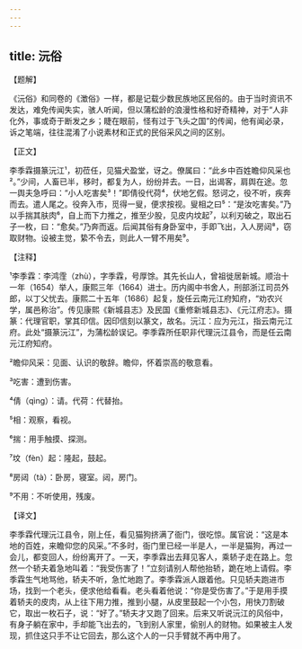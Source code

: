```yaml
---
---
---
```

title: 沅俗
---




【题解】


《沅俗》和同卷的《澂俗》一样，都是记载少数民族地区民俗的。由于当时资讯不发达，难免传闻失实，骇人听闻，但以蒲松龄的浪漫性格和好奇精神，对于“人非化外，事或奇于断发之乡；睫在眼前，怪有过于飞头之国”的传闻，他有闻必录，诉之笔端，往往混淆了小说素材和正式的民俗采风之间的区别。

【正文】

李季霖摄篆沅江¹，初莅任，见猫犬盈堂，讶之。僚属曰：“此乡中百姓瞻仰风采也²。”少间，人畜已半，移时，都复为人，纷纷并去。一日，出谒客，肩舆在途。忽一舆夫急呼曰：“小人吃害矣³！”即倩役代荷⁴，伏地乞假。怒诃之，役不听，疾奔而去。遣人尾之。役奔入市，觅得一叟，便求按视。叟相之曰⁵：“是汝吃害矣。”乃以手揣其肤肉⁶，自上而下力推之，推至少股，见皮内坟起⁷，以利刃破之，取出石子一枚，曰：“愈矣。”乃奔而返。后闻其俗有身卧室中，手即飞出，入人房闼⁸，窃取财物。设被主觉，絷不令去，则此人一臂不用矣⁹。





【注释】


¹李季霖：李鸿霔（zhù），字季霖，号厚馀。其先长山人，曾祖徙居新城。顺治十一年（1654）举人，康熙三年（1664）进士。历内阁中书舍人，刑部浙江司员外郎，以丁父忧去。康熙二十五年（1686）起复，旋任云南元江府知府，“劝农兴学，属邑称治”。传见康熙《新城县志》及民国《重修新城县志》、《元江府志》。摄篆：代理官职，掌其印信。因印信刻以篆文，故名。沅江：应为元江，指云南元江府。此处“摄篆沅江”，为蒲松龄误记。李季霖所任职非代理沅江县令，而是任云南元江府知府。

²瞻仰风采：见面、认识的敬辞。瞻仰，怀着崇高的敬意看。

³吃害：遭到伤害。

⁴倩（qìng）：请。代荷：代替抬。

⁵相：观察，看视。

⁶揣：用手触摸、探测。

⁷坟（fèn）起：隆起，鼓起。

⁸房闼（tà）：卧房，寝室。闼，房门。

⁹不用：不听使用，残废。





【译文】


李季霖代理沅江县令，刚上任，看见猫狗挤满了衙门，很吃惊。属官说：“这是本地的百姓，来瞻仰您的风采。”不多时，衙门里已经一半是人，一半是猫狗，再过一会儿，都变回人，纷纷离开了。一天，李季霖出去拜见客人，乘轿子走在路上。忽然一个轿夫着急地叫着：“我受伤害了！”立刻请别人帮他抬轿，跪在地上请假。李季霖生气地骂他，轿夫不听，急忙地跑了。李季霖派人跟着他。只见轿夫跑进市场，找到一个老头，便求他给看看。老头看着他说：“你是受伤害了。”于是用手摸着轿夫的皮肉，从上往下用力推，推到小腿，从皮里鼓起一个小包，用快刀割破它，取出一枚石子，说：“好了。”轿夫才又跑了回来。后来又听说沅江的风俗中，有身子躺在家中，手却能飞出去的，飞到别人家里，偷别人的财物。如果被主人发现，抓住这只手不让它回去，那么这个人的一只手臂就不再中用了。